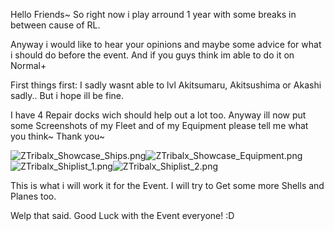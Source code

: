 Hello Friends~ So right now i play arround 1 year with some breaks in between cause of RL.

Anyway i would like to hear your opinions and maybe some advice for what i should do before the event. And if you guys think im able to do it on Normal+

First things first: I sadly wasnt able to lvl Akitsumaru, Akitsushima or Akashi sadly.. But i hope ill be fine.

I have 4 Repair docks wich should help out a lot too. Anyway ill now put some Screenshots of my Fleet and of my Equipment please tell me what you think~ Thank you~

[[File:ZTribalx_Showcase_Ships.png|thumb]][[File:ZTribalx_Showcase_Equipment.png|thumb]][[File:ZTribalx_Shiplist_1.png|thumb]][[File:ZTribalx_Shiplist_2.png|thumb]]

This is what i will work it for the Event. I will try to Get some more Shells and Planes too.

Welp that said. Good Luck with the Event everyone! :D<ac_metadata title="Summer Event 2016 Fleet check for Normal+"> </ac_metadata>